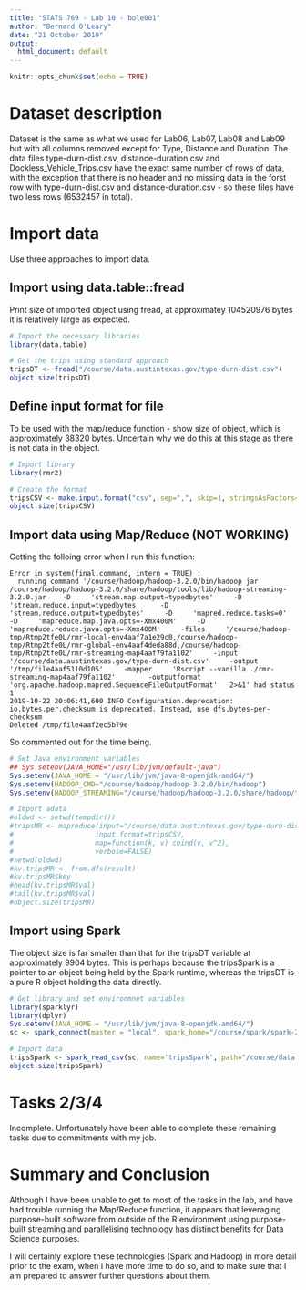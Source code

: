 ---
title: "STATS 769 - Lab 10 - bole001"
author: "Bernard O'Leary"
date: "21 October 2019"
output:
  html_document: default
---

```{r setup, include=FALSE}
knitr::opts_chunk$set(echo = TRUE)
```

# Dataset description

Dataset is the same as what we used for Lab06, Lab07, Lab08 and Lab09 but with all columns removed except for Type, Distance and Duration. The data files type-durn-dist.csv, distance-duration.csv and Dockless_Vehicle_Trips.csv have the exact same number of rows of data, with the exception that there is no header and no missing data in the forst row with type-durn-dist.csv and distance-duration.csv - so these files have two less rows (6532457 in total).

# Import data

Use three approaches to import data.

## Import using data.table::fread

Print size of imported object using fread, at approximatey 104520976 bytes it is relatively large as expected.

```{r}
# Import the necessary libraries
library(data.table)

# Get the trips using standard approach
tripsDT <- fread("/course/data.austintexas.gov/type-durn-dist.csv")
object.size(tripsDT)
```

## Define input format for file

To be used with the map/reduce function - show size of object, which is approximately 38320 bytes. Uncertain why we do this at this stage as there is not data in the object.

```{r}
# Import library
library(rmr2)

# Create the format
tripsCSV <- make.input.format("csv", sep=",", skip=1, stringsAsFactors=FALSE, col.names=c("Type","Duration","Distance"))
object.size(tripsCSV)
```

## Import data using Map/Reduce (NOT WORKING)

Getting the folloing error when I run this function:

```
Error in system(final.command, intern = TRUE) :
  running command '/course/hadoop/hadoop-3.2.0/bin/hadoop jar /course/hadoop/hadoop-3.2.0/share/hadoop/tools/lib/hadoop-streaming-3.2.0.jar    -D     'stream.map.output=typedbytes'     -D     'stream.reduce.input=typedbytes'     -D     'stream.reduce.output=typedbytes'     -D     'mapred.reduce.tasks=0'     -D     'mapreduce.map.java.opts=-Xmx400M'     -D     'mapreduce.reduce.java.opts=-Xmx400M'     -files     '/course/hadoop-tmp/Rtmp2tfe0L/rmr-local-env4aaf7a1e29c0,/course/hadoop-tmp/Rtmp2tfe0L/rmr-global-env4aaf4deda88d,/course/hadoop-tmp/Rtmp2tfe0L/rmr-streaming-map4aaf79fa1102'     -input     '/course/data.austintexas.gov/type-durn-dist.csv'     -output     '/tmp/file4aaf5110d105'     -mapper     'Rscript --vanilla ./rmr-streaming-map4aaf79fa1102'        -outputformat     'org.apache.hadoop.mapred.SequenceFileOutputFormat'   2>&1' had status 1
2019-10-22 20:06:41,600 INFO Configuration.deprecation: io.bytes.per.checksum is deprecated. Instead, use dfs.bytes-per-checksum
Deleted /tmp/file4aaf2ec5b79e
```

So commented out for the time being.

```{r}
# Set Java environment variables
## Sys.setenv(JAVA_HOME="/usr/lib/jvm/default-java")
Sys.setenv(JAVA_HOME = "/usr/lib/jvm/java-8-openjdk-amd64/")
Sys.setenv(HADOOP_CMD="/course/hadoop/hadoop-3.2.0/bin/hadoop")
Sys.setenv(HADOOP_STREAMING="/course/hadoop/hadoop-3.2.0/share/hadoop/tools/lib/hadoop-streaming-3.2.0.jar")

# Import adata
#oldwd <- setwd(tempdir())
#tripsMR <- mapreduce(input="/course/data.austintexas.gov/type-durn-dist.csv",
#                    input.format=tripsCSV,
#                    map=function(k, v) cbind(v, v^2),
#                    verbose=FALSE)
#setwd(oldwd)
#kv.tripsMR <- from.dfs(result)
#kv.tripsMR$key
#head(kv.tripsMR$val)
#tail(kv.tripsMR$val)
#object.size(tripsMR)
```

## Import using Spark

The object size is far smaller than that for the tripsDT variable at approximately 9904 bytes. This is perhaps because the tripsSpark is a pointer to an object being held by the Spark runtime, whereas the tripsDT is a pure R object holding the data directly.

```{r}
# Get library and set environmnet variables
library(sparklyr)
library(dplyr)
Sys.setenv(JAVA_HOME = "/usr/lib/jvm/java-8-openjdk-amd64/")
sc <- spark_connect(master = "local", spark_home="/course/spark/spark-2.1.0-bin-hadoop2.7")

# Import data
tripsSpark <- spark_read_csv(sc, name='tripsSpark', path="/course/data.austintexas.gov/type-durn-dist.csv", header=TRUE, delimiter=",")
object.size(tripsSpark)
```

# Tasks 2/3/4

Incomplete. Unfortunately have been able to complete these remaining tasks due to commitments with my job.

# Summary and Conclusion

Although I have been unable to get to most of the tasks in the lab, and have had trouble running the Map/Reduce function, it appears that leveraging purpose-built software from outside of the R environment using purpose-built streaming and parallelising technology has distinct benefits for Data Science purposes. 

I will certainly explore these technologies (Spark and Hadoop) in more detail prior to the exam, when I have more time to do so, and to make sure that I am prepared to answer further questions about them.


